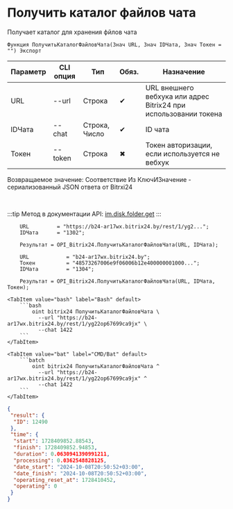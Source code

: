 ﻿---
sidebar_position: 20
---


# Получить каталог файлов чата
 Получает каталог для хранения фйлов чата



`Функция ПолучитьКаталогФайловЧата(Знач URL, Знач IDЧата, Знач Токен = "") Экспорт`

  | Параметр | CLI опция | Тип | Обяз. | Назначение |
  |-|-|-|-|-|
  | URL | --url | Строка | &#x2714; | URL внешнего вебхука или адрес Bitrix24 при использовании токена |
  | IDЧата | --chat | Строка, Число | &#x2714; | ID чата |
  | Токен | --token | Строка | &#x2716; | Токен авторизации, если используется не вебхук |

  
  Возвращаемое значение:   Соответствие Из КлючИЗначение - сериализованный JSON ответа от Bitrxi24

<br/>

:::tip
Метод в документации API: [im.disk.folder.get](https://dev.1c-bitrix.ru/learning/course/index.php?COURSE_ID=93&LESSON_ID=11483)
:::
<br/>


```bsl title="Пример использования для 1С:Предприятие/OneScript"
    URL         = "https://b24-ar17wx.bitrix24.by/rest/1/yg2...";
    IDЧата      = "1302";

    Результат = OPI_Bitrix24.ПолучитьКаталогФайловЧата(URL, IDЧата);

    URL            = "b24-ar17wx.bitrix24.by";
    Токен          = "48573267006e9f06006b12e400000001000...";
    IDЧата         = "1304";

    Результат = OPI_Bitrix24.ПолучитьКаталогФайловЧата(URL, IDЧата, Токен);
```
    

 <Tabs>
  
    <TabItem value="bash" label="Bash" default>
        ```bash
            oint bitrix24 ПолучитьКаталогФайловЧата \
              --url "https://b24-ar17wx.bitrix24.by/rest/1/yg22op67699ca9jx" \
              --chat 1422
        ```
    </TabItem>
  
    <TabItem value="bat" label="CMD/Bat" default>
        ```batch
            oint bitrix24 ПолучитьКаталогФайловЧата ^
              --url "https://b24-ar17wx.bitrix24.by/rest/1/yg22op67699ca9jx" ^
              --chat 1422
        ```
    </TabItem>
</Tabs>


```json title="Результат"
{
 "result": {
  "ID": 12490
 },
 "time": {
  "start": 1728409852.88543,
  "finish": 1728409852.94853,
  "duration": 0.0630941390991211,
  "processing": 0.0362548828125,
  "date_start": "2024-10-08T20:50:52+03:00",
  "date_finish": "2024-10-08T20:50:52+03:00",
  "operating_reset_at": 1728410452,
  "operating": 0
 }
}
```
